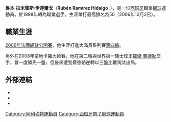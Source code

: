 {{Infobox 网球
|姓名=Rubén Ramírez Hidalgo
|照片=Ruben Ramirez Hidalgo 2007 Australian Open R1.jpg
|国籍={{flagicon|ESP}}[[西班牙|西班牙]]
|生年=1978年
|生日=1月6日
|出生地=[[阿利坎特|阿利坎特]]
|居住地=阿利坎特
|身高=183
|体重=74
|持拍手=右
|反拍=雙手
|转职业年=1998年
|球拍=
|球衣=
|球鞋=
|单打最高排名=50（2006年10月2日）
|双打最高排名=73（2008年2月4日）
|现单打排名=
|现双打排名=
|单打冠军头衔=0
|双打冠军头衔=
|职业战绩=
|奖金=1,389,646 [[美元|美元]]
|澳网最好成绩=第一輪（2004、2007）
|法网最好成绩=第四輪（2006）
|温网最好成绩=第一輪（2004、2006、2007）
|美网最好成绩=第一輪（2003、2006、2007）
|大满贯个数=
|奥运会最好成绩=
}}
'''魯本·拉米雷斯·伊達爾戈'''（'''Rubén Ramírez Hidalgo'''，{{bd|1978年|1月6日}}），是一位[[西班牙|西班牙]]職業[[網球|網球]]運動員。於1998年轉為職業選手。生涯單打最高排名為50（2006年10月2日）。

== 職業生涯 ==
[[2006年法國網球公開賽|2006年法國網球公開賽]]，他生涯打進大滿貫系列賽[[2006年法國網球公開賽男子單打比賽|第四輪]]。

另外在2008年蒙地卡羅大師賽，他在第二輪與世界第一瑞士球王[[羅傑·費德勒|羅傑·費德勒]]交手，曾一度領先一盤，但後來遭到費徳勒逆轉以三盤比數淘汰出局。

==外部連結==
{{Commonscat|Rubén Ramírez Hidalgo}}
* {{ATP|R383}}
* {{ITF Profile|id=10009763}}
* {{DavisCupplayerlink|10009763}}

{{西班牙人物小作品}}
{{tennis-bio-stub}}

{{Authority control}}
{{DEFAULTSORT:Ramirez Hidalgo, Ruben}}
[[Category:阿利坎特運動員|Category:阿利坎特運動員]]
[[Category:西班牙男子網球運動員|Category:西班牙男子網球運動員]]